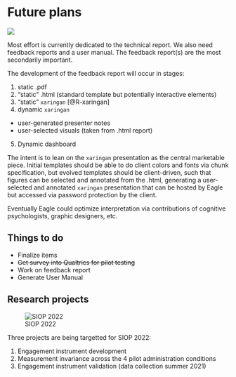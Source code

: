 # Future plans 

![](Images/future.jpg)

Most effort is currently dedicated to the technical report. We also need feedback reports and a user manual. The feedback report(s) are the most secondarily important.

The development of the feedback report will occur in stages:

1. static .pdf
2. "static" .html (standard template but potentially interactive elements)
3. "static" `xaringan` [@R-xaringan]
4. dynamic `xaringan`
  + user-generated presenter notes
  + user-selected visuals (taken from .html report)
5. Dynamic dashboard

The intent is to lean on the `xaringan` presentation as the central marketable piece. Initial templates should be able to do client colors and fonts via chunk specification, but evolved templates should be client-driven, such that figures can be selected and annotated from the .html, generating a user-selected and annotated `xaringan` presentation that can be hosted by Eagle but accessed via password protection by the client.

Eventually Eagle could optimize interpretation via contributions of cognitive psychologists, graphic designers, etc.

## Things to do 

+ Finalize items 
+ ~~Get survey into Qualtrics for pilot testing~~
+ Work on feedback report 
+ Generate User Manual

## Research projects

![SIOP 2022](Images/SeattleViewinblue.jpg)

Three projects are being targetted for SIOP 2022: 

1. Engagement instrument development
2. Measurement invariance across the 4 pilot administration conditions
3. Engagement instrument validation (data collection summer 2021)